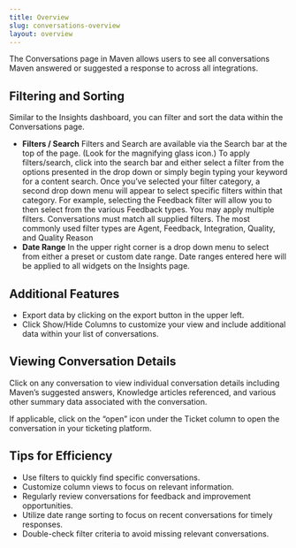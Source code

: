 ```yaml
---
title: Overview
slug: conversations-overview
layout: overview
---
```


The Conversations page in Maven allows users to see all conversations Maven answered or suggested a response to across all integrations.

## Filtering and Sorting
Similar to the Insights dashboard, you can filter and sort the data within the Conversations page.

- **Filters / Search**
  Filters and Search are available via the Search bar at the top of the page. (Look for the magnifying glass icon.)
  To apply filters/search, click into the search bar and either select a filter from the options presented in the drop
  down or simply begin typing your keyword for a content search. Once you’ve selected your filter category, a second drop
  down menu will appear to select specific filters within that category. For example, selecting the Feedback filter will
  allow you to then select from the various Feedback types. You may apply multiple filters. Conversations must match all supplied filters.
  The most commonly used filter types are Agent, Feedback, Integration, Quality, and Quality Reason
- **Date Range**
  In the upper right corner is a drop down menu to select from either a preset or custom date range. Date ranges entered here will be applied to all widgets on the Insights page.

## Additional Features

- Export data by clicking on the export button in the upper left.
- Click Show/Hide Columns to customize your view and include additional data within your list of conversations.

## Viewing Conversation Details

Click on any conversation to view individual conversation details including Maven’s suggested answers, 
Knowledge articles referenced, and various other summary data associated with the conversation.

If applicable, click on the “open” icon under the Ticket column to open the conversation in your ticketing platform.


## Tips for Efficiency

- Use filters to quickly find specific conversations.
- Customize column views to focus on relevant information.
- Regularly review conversations for feedback and improvement opportunities.
- Utilize date range sorting to focus on recent conversations for timely responses.
- Double-check filter criteria to avoid missing relevant conversations.
